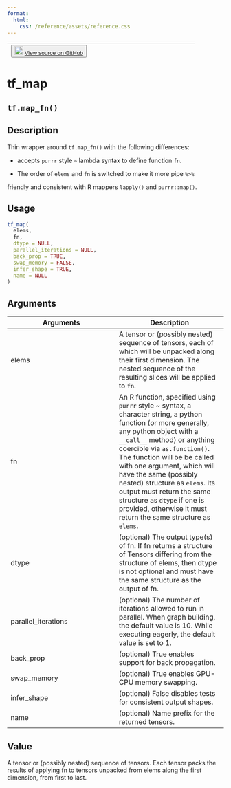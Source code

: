 ```yaml
---
format:
  html:
    css: /reference/assets/reference.css
---
```


| <button class="button"> ![](/reference/assets/GitHub-Mark-32px.png){width="20"} [View source on GitHub](https://github.com/t-kalinowski/tfautograph//blob/main/R/tf_map.R#L38) </button> |
|:------------------------------:|:--------------------------------------:|

# tf_map

## `tf.map_fn()`

## Description

Thin wrapper around `tf.map_fn()` with the following differences: 

- accepts `purrr` style `~` lambda syntax to define function `fn`. 

- The order of `elems` and `fn` is switched to make it more pipe `%>%`

friendly and consistent with R mappers `lapply()` and `purrr::map()`. 


## Usage
```r
tf_map( 
  elems, 
  fn, 
  dtype = NULL, 
  parallel_iterations = NULL, 
  back_prop = TRUE, 
  swap_memory = FALSE, 
  infer_shape = TRUE, 
  name = NULL 
) 
```

## Arguments
|Arguments|Description|
|---|---|
| elems | A tensor or (possibly nested) sequence of tensors, each of which will be unpacked along their first dimension. The nested sequence of the resulting slices will be applied to `fn`. |
| fn | An R function, specified using `purrr` style ~ syntax, a character string, a python function (or more generally, any python object with a `__call__` method) or anything coercible via `as.function()`. The function will be be called with one argument, which will have the same (possibly nested) structure as `elems`. Its output must return the same structure as `dtype` if one is provided, otherwise it must return the same structure as `elems`. |
| dtype | (optional) The output type(s) of fn. If fn returns a structure of Tensors differing from the structure of elems, then dtype is not optional and must have the same structure as the output of fn. |
| parallel_iterations | (optional) The number of iterations allowed to run in parallel. When graph building, the default value is 10. While executing eagerly, the default value is set to 1. |
| back_prop | (optional) True enables support for back propagation. |
| swap_memory | (optional) True enables GPU-CPU memory swapping. |
| infer_shape | (optional) False disables tests for consistent output shapes. |
| name | (optional) Name prefix for the returned tensors. |



## Value
A tensor or (possibly nested) sequence of tensors. Each tensor packs the results of applying fn to tensors unpacked from elems along the first dimension, from first to last. 




